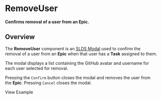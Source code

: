 
<Meta title="Epics/RemoveUser/Docs" />

# RemoveUser

**Confirms removal of a user from an Epic.**

## Overview

The **RemoveUser** component is an
[SLDS Modal](http://design-system-react-components.herokuapp.com/?path=/story/sldsmodal--modal-with-custom-parent-node)
used to confirm the removal of a user from an **Epic** when that user has a
**Task** assigned to them.

The modal displays a list containing the GitHub avatar and username for each
user selected for removal.

Pressing the `Confirm` button closes the modal and removes the user from the
**Epic**. Pressing `Cancel` closes the modal.

<LinkTo kind="Epics/RemoveUser" story="Example">
  View Example
</LinkTo>
